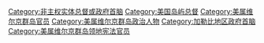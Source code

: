 [[Category:非主权实体总督或政府首脑|Category:非主权实体总督或政府首脑]]
[[Category:美国岛屿总督|Category:美国岛屿总督]]
[[Category:美属维尔京群岛官员|Category:美属维尔京群岛官员]]
[[Category:美属维尔京群岛政治人物|Category:美属维尔京群岛政治人物]]
[[Category:加勒比地区政府首脑|Category:加勒比地区政府首脑]]
[[Category:美属维尔京群岛领地宪法官员|Category:美属维尔京群岛领地宪法官员]]